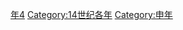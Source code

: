{{Catnav|頁面分類|历史|歷史時代|年|14世纪各年}}

{{catmore}}
{{Commons category|1344}}

[[Category:1340年代|年4]]
[[Category:14世纪各年|Category:14世纪各年]]
[[Category:申年|Category:申年]]